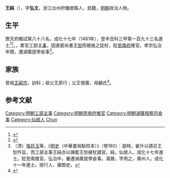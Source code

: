 {{Otheruses|王純|other=同名或類似名的其它條目描述}}
{{明清人物信息框
| 姓名 = 王純
| 原名 =
| 圖片名稱= 
| 圖片大小 =
| 圖片說明 = 
| 最高職務 =湖廣提學僉事
| 國家 = 大明 
| 爵位 =
| 籍貫 = 浙江台州府僊居縣
| 族裔 = 
| 字號 = 
| 諡號 =
| 出生日期 = 生年不詳
| 出生地點 = <!---浙江台州府僊居縣--->
| 逝世日期 = 卒年不詳 
| 逝世地點 =
| 墓葬 =
| 配偶 = 
| 親屬 = 
| 出身 =
* 成化十七年辛丑科同進士出身
| 經歷 =
| 著作 =  
}}
'''王純'''（{{bd|？||？|catIdx=}}），字'''弘文'''，浙江台州府僊居縣人，民籍，[[明朝|明朝]]政治人物。

== 生平 ==
應天府鄉試第八十八名。成化十七年（1481年），登辛丑科三甲第一百九十三名進士<ref>{{Cite book|title=《[[皇明贡举考|皇明贡举考]]》卷五|last=（明）[[张朝瑞|张朝瑞]]|first=|publisher=《续修四库全书》史部第828册|year=|isbn=|location=|pages=}}</ref><ref>{{Cite book|title=贡举志五种 上|last=鲁小俊，江俊伟著|first=|publisher=武汉：武汉大学出版社|year=2009|isbn=978-7-307-07043-1|location=|pages=254-256}}</ref>。，累官工部[[主事|主事]]，因進罷尚書[[王恕|王恕]]而被施之廷杖，貶[[思南府|思南府]]推官。孝宗弘治年間，遷湖廣提學僉事<ref>（清）[[張廷玉|張廷玉]]等，《[[明史|明史]]（中華書局點校本）》（卷180）：是時，崔升以請召王恕忤旨，而工部主事王純亦以諫罷王恕被杖謫官。純，仙居人。成化十七年進士。貶思南推官。弘治中，屢遷湖廣提學僉事。湯鼐，字用之，壽州人。成化十一年進士。授行人，擢御史。</ref>。

==家族==
曾祖[[王嗣宗|王嗣宗]]，訓科；祖父王原行；父王懷廣，母顧氏<ref>{{Cite book|title=天一阁藏明代科举录选刊 登科录 点校本|last=龚延明主编|first=|publisher=宁波出版社|year=2016|isbn=978-7-5526-2320-8|location=宁波|pages=|quote=《天一閣藏明代科舉錄選刊.登科錄》之《成化十七年進士登科錄》}}</ref>。

==参考文献==
{{reflist}}

{{成化十七年辛丑科殿試金榜}}
{{DEFAULTSORT:Wang王}}
[[Category:明朝工部主事|Category:明朝工部主事]]
[[Category:明朝思南府推官|Category:明朝思南府推官]]
[[Category:明朝湖廣按察司僉事|Category:明朝湖廣按察司僉事]]
[[Category:仙居人|Category:仙居人]]
[[Category:王姓|Chun]]